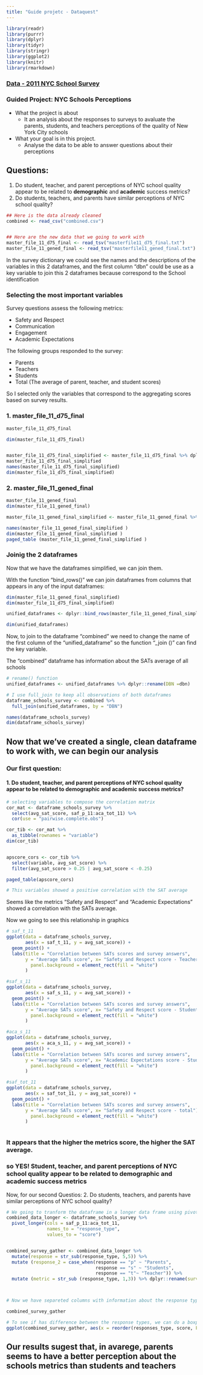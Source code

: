 ---
title: "Guide projetc - Dataquest"
---


```{r Packages, message=FALSE, warning=FALSE}

library(readr)
library(purrr)
library(dplyr)
library(tidyr)
library(stringr)
library(ggplot2)
library(knitr)
library(rmarkdown)

```


### [Data - 2011 NYC School Survey](https://data.cityofnewyork.us/Education/2011-NYC-School-Survey/mnz3-dyi8)


### Guided Project: NYC Schools Perceptions  
  * What the project is about
    + It an analysis about the responses to surveys to avaluate the parents, students, and teachers perceptions of the quality of New York City schools
  * What your goal is in this project.
    + Analyse the data to be able to answer questions about their perceptions
        
## Questions:  
  1. Do student, teacher, and parent perceptions of NYC school quality appear to be related to **demographic** and **academic** success metrics?  
  2. Do students, teachers, and parents have similar perceptions of NYC school quality?
  
  
```{r Dataframes, message=FALSE, warning=FALSE, paged.print=TRUE}

## Here is the data already cleaned 
combined <- read_csv("combined.csv")


## Here are the new data that we going to work with 
master_file_11_d75_final <- read_tsv("masterfile11_d75_final.txt")
master_file_11_gened_final <- read_tsv("masterfile11_gened_final.txt")

``` 

In the survey dictionary we could see the names and the descriptions of the variables in this 2 dataframes, and the first column "dbn" could be use as a key variable to join this 2 dataframes because correspond to the School identification 
 
 
###  Selecting the most important variables  

Survey questions assess the following metrics:

* Safety and Respect
* Communication
* Engagement
* Academic Expectations  
  
The following groups responded to the survey:

* Parents
* Teachers
* Students
* Total (The average of parent, teacher, and student scores)
  
So I selected only the variables that correspond to the aggregating scores based on survey results.


### 1. master_file_11_d75_final

```{r dataframe 1, message=FALSE, warning=FALSE, paged.print=TRUE}

master_file_11_d75_final

dim(master_file_11_d75_final)


master_file_11_d75_final_simplified <- master_file_11_d75_final %>% dplyr::select (1:32) %>% dplyr:: select(- highschool)
master_file_11_d75_final_simplified
names(master_file_11_d75_final_simplified)
dim(master_file_11_d75_final_simplified)


```
 
### 2. master_file_11_gened_final

```{r Dataframe 2, message=FALSE, warning=FALSE, paged.print=TRUE}

master_file_11_gened_final
dim(master_file_11_gened_final)

master_file_11_gened_final_simplified <- master_file_11_gened_final %>% dplyr::select (1:32) %>%   dplyr::select(- highschool)%>%   dplyr::filter(schooltype == "High School" | schooltype == "Elementary / Middle School" | schooltype == "Elementary / Middle / High School"  | schooltype == "Middle / High School")          

names(master_file_11_gened_final_simplified )
dim(master_file_11_gened_final_simplified )
paged_table (master_file_11_gened_final_simplified )

```

###  Joinig the 2 dataframes 

Now that we have the dataframes simplified, we can join them.  

With the function "bind_rows()" we can join dataframes from columns that appears in any of the input dataframes:

```{r Joining dataframes, message=FALSE, warning=FALSE, paged.print=TRUE}

dim(master_file_11_gened_final_simplified)
dim(master_file_11_d75_final_simplified)

unified_dataframes <- dplyr::bind_rows(master_file_11_gened_final_simplified , master_file_11_d75_final_simplified)

dim(unified_dataframes)

```  

Now, to join to the dataframe "combined" we need to change the name of the first column of the "unified_dataframe" so the function "_join ()" can find the key variable. 
  
The "combined" dataframe has information about the SATs average of all schools 

```{r full_join, message=FALSE, warning=FALSE, paged.print=TRUE}

# rename() function
unified_dataframes <- unified_dataframes %>% dplyr::rename(DBN =dbn)

# I use full_join to keep all observations of both dataframes 
dataframe_schools_survey <- combined %>%
  full_join(unified_dataframes, by = "DBN")

names(dataframe_schools_survey)
dim(dataframe_schools_survey)

```


## Now that we've created a single, clean dataframe to work with, we can begin our analysis  

### Our first question:  

#### 1. Do student, teacher, and parent perceptions of NYC school quality appear to be related to demographic and academic success metrics?

```{r correlation matrix, message=FALSE, warning=FALSE, paged.print=TRUE}

# selecting variables to compose the correlation matrix 
cor_mat <- dataframe_schools_survey %>%
  select(avg_sat_score, saf_p_11:aca_tot_11) %>% 
  cor(use = "pairwise.complete.obs")

cor_tib <- cor_mat %>%
  as_tibble(rownames = "variable")
dim(cor_tib)


apscore_cors <- cor_tib %>%
  select(variable, avg_sat_score) %>%
  filter(avg_sat_score > 0.25 | avg_sat_score < -0.25)

paged_table(apscore_cors)

# This variables showed a positive correlation with the SAT average 

``` 


Seems like the metrics "Safety and Respect" and "Academic Expectations" showed a correlation with the SATs average. 

Now we going to see this relationship in graphics
  
  

```{r graphics, message=FALSE, warning=FALSE}
# saf_t_11
ggplot(data = dataframe_schools_survey,
       aes(x = saf_t_11, y = avg_sat_score)) +
  geom_point() +
  labs(title = "Correlation between SATs scores and survey answers", 
       y = "Average SATs score", x= "Safety and Respect score - Teachers") + theme(
         panel.background = element_rect(fill = "white")
       )

#saf_s_11
ggplot(data = dataframe_schools_survey,
       aes(x = saf_s_11, y = avg_sat_score)) +
  geom_point() +
  labs(title = "Correlation between SATs scores and survey answers", 
       y = "Average SATs score", x= "Safety and Respect score - Students") + theme(
         panel.background = element_rect(fill = "white")
       )

#aca_s_11
ggplot(data = dataframe_schools_survey,
       aes(x = aca_s_11, y = avg_sat_score)) +
  geom_point() +
  labs(title = "Correlation between SATs scores and survey answers", 
       y = "Average SATs score", x= "Academic Expectations score - Students") + theme(
         panel.background = element_rect(fill = "white")
       )

#saf_tot_11
ggplot(data = dataframe_schools_survey,
       aes(x = saf_tot_11, y = avg_sat_score)) +
  geom_point() +
  labs(title = "Correlation between SATs scores and survey answers", 
       y = "Average SATs score", x= "Safety and Respect score - total") + theme(
         panel.background = element_rect(fill = "white")
       )



```

### It appears that the higher the metrics score, the higher the SAT average.

### **so YES! Student, teacher, and parent perceptions of NYC school quality appear to be related to demographic and academic success metrics**

Now, for our second Questios:
2. Do students, teachers, and parents have similar perceptions of NYC school quality?

```{r pivor_longer, message=FALSE, warning=FALSE, paged.print=TRUE}

# We going to tranform the dataframe in a longer data frame using pivot_longer () function
combined_data_longer <- dataframe_schools_survey %>%
  pivot_longer(cols = saf_p_11:aca_tot_11, 
               names_to = "response_type", 
               values_to = "score")


combined_survey_gather <- combined_data_longer %>% 
  mutate(response = str_sub(response_type, 5,5)) %>% 
  mutate (response_2 = case_when(response == "p" ~ "Parents", 
                                 response == "s" ~ "Students", 
                                 response == "t"~ "Teacher")) %>%
  mutate (metric = str_sub (response_type, 1,3)) %>% dplyr::rename(survey_question = response_type, responses_type = response_2)



# Now we have separeted columns with information about the response type, the metric and the scores 

combined_survey_gather

```


```{r boxplot, message=FALSE, warning=FALSE}

# To see if has difference between the response types, we can do a boxplot using ggplot 
ggplot(combined_survey_gather, aes(x = reorder(responses_type, score, FUN = mean), y = score))+ geom_boxplot (aes( color = responses_type)) + geom_point(aes(color=responses_type, alpha=0.5))

```


## Our results sugest that, in avarege, parents seems to have a better perception about the schools metrics than students and teachers 

